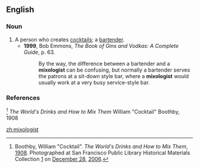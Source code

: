 == English ==

===Noun===
{{en-noun}}
# A person who creates [[cocktails]]; a [[bartender]].
#*'''1999''', Bob Emmons, ''The Book of Gins and Vodkas: A Complete Guide'', p. 63.
#*:By the way, the difference between a bartender and a '''mixologist''' can be confusing, but normally a bartender serves the patrons at a sit-down style bar, where a '''mixologist''' would usually work at a very busy service-style bar.

===References===
<ref name="Boothby">Boothby, William "Cocktail". ''The World's Drinks and How to Mix Them'', [[1908]]. Photographed at San Francisco Public Library Historical Materials Collection [http://flickr.com/photos/joegratz/336862865/in/photostream/] on [[December 28]], [[2006]].</ref> ''The World's Drinks and How to Mix Them'' William "Cocktail" Boothby, 1908

[[zh:mixologist]]